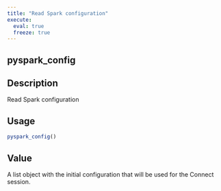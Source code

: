 ```yaml
---
title: "Read Spark configuration"
execute:
  eval: true
  freeze: true
---
```


## pyspark_config

## Description
Read Spark configuration


## Usage
```r
pyspark_config()
```



## Value
A list object with the initial configuration that will be used for the Connect session.






